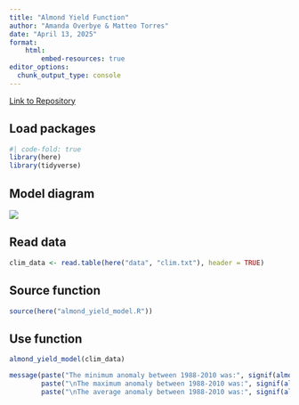 ```yaml
---
title: "Almond Yield Function"
author: "Amanda Overbye & Matteo Torres"
date: "April 13, 2025"
format: 
    html:
        embed-resources: true
editor_options: 
  chunk_output_type: console
---
```

[Link to Repository](https://github.com/Aoverbye/almond_yield_function)

## Load packages
```r
#| code-fold: true
library(here)
library(tidyverse)
```

## Model diagram
![](almond_yield_diagram.png)

## Read data
```r
clim_data <- read.table(here("data", "clim.txt"), header = TRUE)
```

## Source function
```r
source(here("almond_yield_model.R"))
```

## Use function
```r
almond_yield_model(clim_data)
```

```r
message(paste("The minimum anomaly between 1988-2010 was:", signif(almond_yield_model(clim_data)[1], 3), "ton acre^-1"),
        paste("\nThe maximum anomaly between 1988-2010 was:", signif(almond_yield_model(clim_data)[2], 3), "ton acre^-1"),
        paste("\nThe average anomaly between 1988-2010 was:", signif(almond_yield_model(clim_data)[3], 3), "ton acre^-1"))
```

